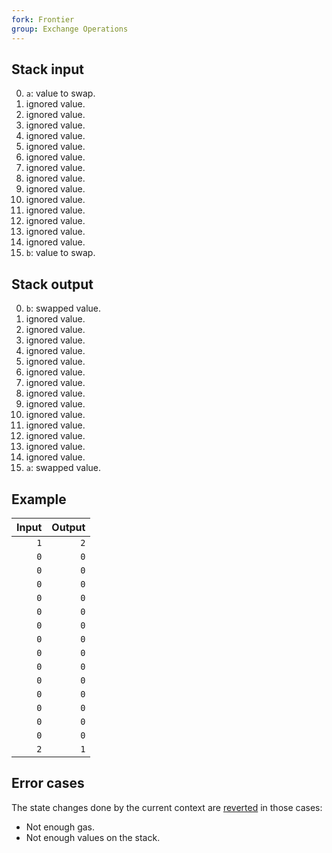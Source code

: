 ```yaml
---
fork: Frontier
group: Exchange Operations
---
```


## Stack input

0. `a`: value to swap.
1. ignored value.
2. ignored value.
3. ignored value.
4. ignored value.
5. ignored value.
6. ignored value.
7. ignored value.
8. ignored value.
9. ignored value.
10. ignored value.
11. ignored value.
12. ignored value.
13. ignored value.
14. ignored value.
15. `b`: value to swap.

## Stack output

0. `b`: swapped value.
1. ignored value.
2. ignored value.
3. ignored value.
4. ignored value.
5. ignored value.
6. ignored value.
7. ignored value.
8. ignored value.
9. ignored value.
10. ignored value.
11. ignored value.
12. ignored value.
13. ignored value.
14. ignored value.
15. `a`: swapped value.

## Example

| Input | Output |
|------:|-------:|
| `1` | `2` |
| `0` | `0` |
| `0` | `0` |
| `0` | `0` |
| `0` | `0` |
| `0` | `0` |
| `0` | `0` |
| `0` | `0` |
| `0` | `0` |
| `0` | `0` |
| `0` | `0` |
| `0` | `0` |
| `0` | `0` |
| `0` | `0` |
| `0` | `0` |
| `2` | `1` |

## Error cases

The state changes done by the current context are [reverted](#FD) in those cases:
- Not enough gas.
- Not enough values on the stack.
